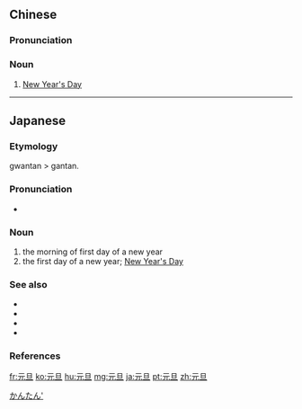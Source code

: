 ==Chinese==
{{zh-forms}}

===Pronunciation===
{{zh-pron
|m=Yuándàn
|c=jyun4 daan3
|mn=goân-tàn
|ma=Zh-yuándàn.ogg
|cat=n
}}

===Noun===
{{zh-noun}}
# [[New Year's Day]]

----

==Japanese==
{{ja-kanjitab|がん|たん|yomi=o}}

===Etymology===
gwantan > gantan.

===Pronunciation===
* {{ja-pron|がんたん|y=o|acc=0|acc_ref=NHK}}

===Noun===
{{ja-noun|がんたん}}

# the morning of first day of a new year
# the first day of a new year; [[New Year's Day]]

===See also===
* {{ja-r|明けましておめでとう|あけまして おめでとう}}
* {{ja-r|大晦日|おおみそか}}
* {{ja-r|元日|がんじつ}}
* {{ja-r|正月|しょうがつ}}

===References===
<references/>

[[Category:ja:Calendar terms|かんたん']]

[[fr:元旦]]
[[ko:元旦]]
[[hu:元旦]]
[[mg:元旦]]
[[ja:元旦]]
[[pt:元旦]]
[[zh:元旦]]